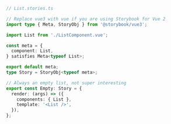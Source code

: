 ```ts
// List.stories.ts

// Replace vue3 with vue if you are using Storybook for Vue 2
import type { Meta, StoryObj } from '@storybook/vue3';

import List from './ListComponent.vue';

const meta = {
  component: List,
} satisfies Meta<typeof List>;

export default meta;
type Story = StoryObj<typeof meta>;

// Always an empty list, not super interesting
export const Empty: Story = {
  render: (args) => ({
    components: { List },
    template: '<List />',
  }),
};
```
